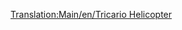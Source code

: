 [[Translation:Main/en/Tricario Helicopter]]{{Template:Navbox Légi járművek/Hu}}
{{Template:Helikopterek/Hu
|Name=Tricario Helikopter
|Image=[[File:en/SikorskyHelicopter.png|Tricario Helicopter]]
|Cost=30,761 (61,522)
|Speed=322 km/h (200 MPH)
|Annual=2,278 (4,556)
|Designed=1957
|Lifespan=20
|Capacity=40 utas és 15 csomag levél
|Description=A Tricario helikopter az első helikopter.
|Real-life=Sikorsky S-62 Helikopter 
}}